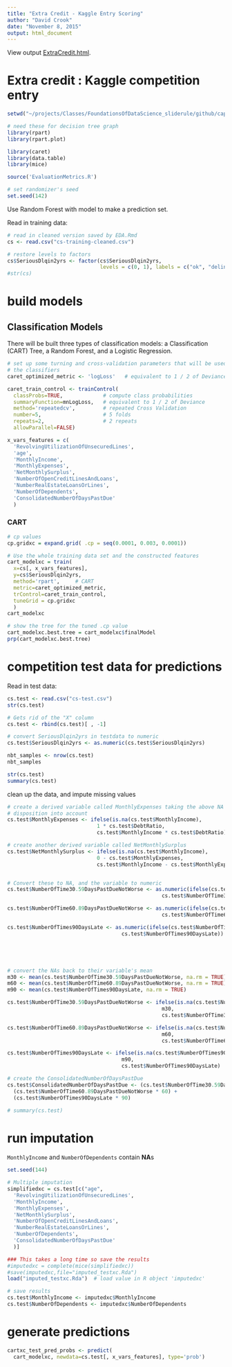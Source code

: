 ```yaml
---
title: "Extra Credit - Kaggle Entry Scoring"
author: "David Crook"
date: "November 8, 2015"
output: html_document
---
```


View output [ExtraCredit.html](https://dpcrook.github.io/SR_Foundations_DS_Fall_2015/capstone/GiveMeSomeCredit/ExtraCredit.html).


# Extra credit : Kaggle competition entry


```r
setwd("~/projects/Classes/FoundationsOfDataScience_sliderule/github/capstone/GiveMeSomeCredit")

# need these for decision tree graph
library(rpart)
library(rpart.plot)

library(caret)
library(data.table)
library(mice)

source('EvaluationMetrics.R')
```

``` r
# set randomizer's seed
set.seed(142)
```

Use Random Forest with model to make a prediction set.

Read in training data:

``` r

# read in cleaned version saved by EDA.Rmd
cs <- read.csv("cs-training-cleaned.csv")

# restore levels to factors
cs$SeriousDlqin2yrs <- factor(cs$SeriousDlqin2yrs, 
                              levels = c(0, 1), labels = c("ok", "delinquent"))
#str(cs)
```


# build models

## Classification Models

There will be built three types of classification models: a Classification (CART) Tree, a Random Forest, and a Logistic Regression.


```r

# set up some turning and cross-validation parameters that will be used across
# the classifiers
caret_optimized_metric <- 'logLoss'   # equivalent to 1 / 2 of Deviance

caret_train_control <- trainControl(
  classProbs=TRUE,             # compute class probabilities
  summaryFunction=mnLogLoss,   # equivalent to 1 / 2 of Deviance
  method='repeatedcv',         # repeated Cross Validation
  number=5,                    # 5 folds
  repeats=2,                   # 2 repeats
  allowParallel=FALSE)

x_vars_features = c(
  'RevolvingUtilizationOfUnsecuredLines',
  'age',
  'MonthlyIncome',
  'MonthlyExpenses',
  'NetMonthlySurplus',
  'NumberOfOpenCreditLinesAndLoans',
  'NumberRealEstateLoansOrLines',
  'NumberOfDependents',
  'ConsolidatedNumberOfDaysPastDue'
  )
```

### CART

```r

# cp values
cp.gridxc = expand.grid( .cp = seq(0.0001, 0.003, 0.0001))

# Use the whole training data set and the constructed features
cart_modelxc = train(
  x=cs[, x_vars_features],
  y=cs$SeriousDlqin2yrs,
  method='rpart',     # CART
  metric=caret_optimized_metric,
  trControl=caret_train_control,
  tuneGrid = cp.gridxc
  )
cart_modelxc

# show the tree for the tuned .cp value 
cart_modelxc.best.tree = cart_modelxc$finalModel
prp(cart_modelxc.best.tree)
```


# competition test data for predictions

Read in test data:

``` r

cs.test <- read.csv("cs-test.csv")
str(cs.test)

# Gets rid of the "X" column
cs.test <- rbind(cs.test)[ , -1]  

# convert SeriousDlqin2yrs in testdata to numeric
cs.test$SeriousDlqin2yrs <- as.numeric(cs.test$SeriousDlqin2yrs)

nbt_samples <- nrow(cs.test)
nbt_samples

str(cs.test)
summary(cs.test)
```

clean up the data, and impute missing values

``` r

# create a derived variable called MonthlyExpenses taking the above NA
# disposition into account
cs.test$MonthlyExpenses <- ifelse(is.na(cs.test$MonthlyIncome),
                             1 * cs.test$DebtRatio,
                             cs.test$MonthlyIncome * cs.test$DebtRatio)

# create another derived variable called NetMonthlySurplus
cs.test$NetMonthlySurplus <- ifelse(is.na(cs.test$MonthlyIncome),
                             0 - cs.test$MonthlyExpenses,
                             cs.test$MonthlyIncome - cs.test$MonthlyExpenses)


# Convert these to NA, and the variable to numeric
cs.test$NumberOfTime30.59DaysPastDueNotWorse <- as.numeric(ifelse(cs.test$NumberOfTime30.59DaysPastDueNotWorse >= 96, NA,
                                                  cs.test$NumberOfTime30.59DaysPastDueNotWorse))

cs.test$NumberOfTime60.89DaysPastDueNotWorse <- as.numeric(ifelse(cs.test$NumberOfTime60.89DaysPastDueNotWorse >= 96, NA,
                                                  cs.test$NumberOfTime60.89DaysPastDueNotWorse))

cs.test$NumberOfTimes90DaysLate <- as.numeric(ifelse(cs.test$NumberOfTimes90DaysLate >= 96, NA,
                                     cs.test$NumberOfTimes90DaysLate))





# convert the NAs back to their variable's mean
m30 <- mean(cs.test$NumberOfTime30.59DaysPastDueNotWorse, na.rm = TRUE)
m60 <- mean(cs.test$NumberOfTime60.89DaysPastDueNotWorse, na.rm = TRUE)
m90 <- mean(cs.test$NumberOfTimes90DaysLate, na.rm = TRUE)

cs.test$NumberOfTime30.59DaysPastDueNotWorse <- ifelse(is.na(cs.test$NumberOfTime30.59DaysPastDueNotWorse),
                                                  m30,
                                                  cs.test$NumberOfTime30.59DaysPastDueNotWorse)

cs.test$NumberOfTime60.89DaysPastDueNotWorse <- ifelse(is.na(cs.test$NumberOfTime60.89DaysPastDueNotWorse),
                                                  m60,
                                                  cs.test$NumberOfTime60.89DaysPastDueNotWorse)

cs.test$NumberOfTimes90DaysLate <- ifelse(is.na(cs.test$NumberOfTimes90DaysLate),
                                     m90,
                                     cs.test$NumberOfTimes90DaysLate)

# create the ConsolidatedNumberOfDaysPastDue
cs.test$ConsolidatedNumberOfDaysPastDue <- (cs.test$NumberOfTime30.59DaysPastDueNotWorse * 30) +
  (cs.test$NumberOfTime60.89DaysPastDueNotWorse * 60) +
  (cs.test$NumberOfTimes90DaysLate * 90)

# summary(cs.test)
```

# run imputation

`MonthlyIncome` and `NumberOfDependents` contain **NA**s

``` r
set.seed(144)

# Multiple imputation
simplifiedxc = cs.test[c("age", 
  'RevolvingUtilizationOfUnsecuredLines',
  'MonthlyIncome',
  'MonthlyExpenses',
  'NetMonthlySurplus',
  'NumberOfOpenCreditLinesAndLoans',
  'NumberRealEstateLoansOrLines',
  'NumberOfDependents',
  'ConsolidatedNumberOfDaysPastDue'
  )]

### This takes a long time so save the results
#imputedxc = complete(mice(simplifiedxc))
#save(imputedxc,file="imputed_testxc.Rda")
load("imputed_testxc.Rda")  # load value in R object 'imputedxc'

# save results
cs.test$MonthlyIncome <- imputedxc$MonthlyIncome
cs.test$NumberOfDependents <- imputedxc$NumberOfDependents
```

# generate predictions

``` r
cartxc_test_pred_probs <- predict(
  cart_modelxc, newdata=cs.test[, x_vars_features], type='prob')


```

